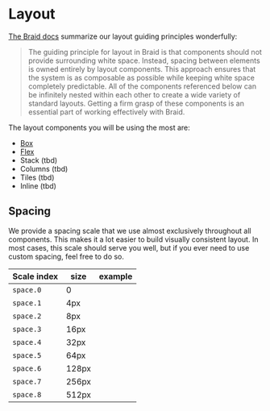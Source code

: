 
<Meta title="Foundations/Layout" />

# Layout

[The Braid docs](https://seek-oss.github.io/braid-design-system/foundations/layout) summarize our layout guiding principles wonderfully:

> The guiding principle for layout in Braid is that components should not provide surrounding white space. Instead, spacing between elements is owned entirely by layout components. This approach ensures that the system is as composable as possible while keeping white space completely predictable. All of the components referenced below can be infinitely nested within each other to create a wide variety of standard layouts. Getting a firm grasp of these components is an essential part of working effectively with Braid.

The layout components you will be using the most are:

- [Box](/story/components-box--basic)
- [Flex](/story/components-flex--basic)
- Stack (tbd)
- Columns (tbd)
- Tiles (tbd)
- Inline (tbd)

## Spacing

We provide a spacing scale that we use almost exclusively throughout all components. This makes it a lot easier to build visually consistent layout. In most cases, this scale should serve you well, but if you ever need to use custom spacing, feel free to do so.

| Scale index | size  | example               |
| ----------- | ----- | --------------------- |
| `space.0`   | 0     | <Space width={0} />   |
| `space.1`   | 4px   | <Space width={4} />   |
| `space.2`   | 8px   | <Space width={8} />   |
| `space.3`   | 16px  | <Space width={16} />  |
| `space.4`   | 32px  | <Space width={32} />  |
| `space.5`   | 64px  | <Space width={64} />  |
| `space.6`   | 128px | <Space width={128} /> |
| `space.7`   | 256px | <Space width={256} /> |
| `space.8`   | 512px | <Space width={512} /> |
